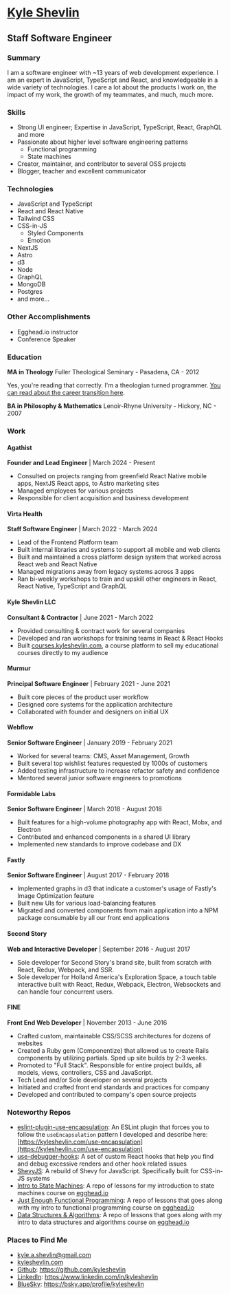 # [Kyle Shevlin](https://kyleshevlin.com)

## Staff Software Engineer

### Summary

I am a software engineer with ~13 years of web development experience. I am an expert in JavaScript, TypeScript and React, and knowledgeable in a wide variety of technologies. I care a lot about the products I work on, the impact of my work, the growth of my teammates, and much, much more.

### Skills

- Strong UI engineer; Expertise in JavaScript, TypeScript, React, GraphQL and more
- Passionate about higher level software engineering patterns
  - Functional programming
  - State machines
- Creator, maintainer, and contributor to several OSS projects
- Blogger, teacher and excellent communicator

### Technologies

- JavaScript and TypeScript
- React and React Native
- Tailwind CSS
- CSS-in-JS
  - Styled Components
  - Emotion
- NextJS
- Astro
- d3
- Node
- GraphQL
- MongoDB
- Postgres
- and more...

### Other Accomplishments

- Egghead.io instructor
- Conference Speaker

### Education

**MA in Theology**
Fuller Theological Seminary - Pasadena, CA - 2012

Yes, you're reading that correctly. I'm a theologian turned programmer. [You can read about the career transition here](https://kyleshevlin.com/from-pastor-to-programmer).

**BA in Philosophy & Mathematics**
Lenoir-Rhyne University - Hickory, NC - 2007

### Work

#### Agathist

**Founder and Lead Engineer** | March 2024 - Present

- Consulted on projects ranging from greenfield React Native mobile apps, NextJS React apps, to Astro marketing sites
- Managed employees for various projects
- Responsible for client acquisition and business development

#### Virta Health

**Staff Software Engineer** | March 2022 - March 2024

- Lead of the Frontend Platform team
- Built internal libraries and systems to support all mobile and web clients
- Built and maintained a cross platform design system that worked across React web and React Native
- Managed migrations away from legacy systems across 3 apps
- Ran bi-weekly workshops to train and upskill other engineers in React, React Native, TypeScript and GraphQL

#### Kyle Shevlin LLC

**Consultant & Contractor** | June 2021 - March 2022

- Provided consulting & contract work for several companies
- Developed and ran workshops for training teams in React & React Hooks
- Built [courses.kyleshevlin.com](https://courses.kyleshevlin.com), a course platform to sell my educational courses directly to my audience

#### Murmur

**Principal Software Engineer** | February 2021 - June 2021

- Built core pieces of the product user workflow
- Designed core systems for the application architecture
- Collaborated with founder and designers on initial UX

#### Webflow

**Senior Software Engineer** | January 2019 - February 2021

- Worked for several teams: CMS, Asset Management, Growth
- Built several top wishlist features requested by 1000s of customers
- Added testing infrastructure to increase refactor safety and confidence
- Mentored several junior software engineers to promotions

#### Formidable Labs

**Senior Software Engineer** | March 2018 - August 2018

- Built features for a high-volume photography app with React, Mobx, and Electron
- Contributed and enhanced components in a shared UI library
- Implemented new standards to improve codebase and DX

#### Fastly

**Senior Software Engineer** | August 2017 - February 2018

- Implemented graphs in d3 that indicate a customer's usage of Fastly's Image Optimization feature
- Built new UIs for various load-balancing features
- Migrated and converted components from main application into a NPM package consumable by all our front end applications

#### Second Story

**Web and Interactive Developer** | September 2016 - August 2017

- Sole developer for Second Story's brand site, built from scratch with React, Redux, Webpack, and SSR.
- Sole developer for Holland America's Exploration Space, a touch table interactive built with React, Redux, Webpack, Electron, Websockets and can handle four concurrent users.

#### FINE

**Front End Web Developer** | November 2013 - June 2016

- Crafted custom, maintainable CSS/SCSS architectures for dozens of websites
- Created a Ruby gem (Componentize) that allowed us to create Rails components by utilizing partials. Sped up site builds by 2-3 weeks.
- Promoted to "Full Stack". Responsible for entire project builds, all models, views, controllers, CSS and JavaScript.
- Tech Lead and/or Sole developer on several projects
- Initiated and crafted front end standards and practices for company
- Developed and contributed to company's open source projects

### Noteworthy Repos

- [eslint-plugin-use-encapsulation](https://github.com/kyleshevlin/eslint-plugin-use-encapsulation): An ESLint plugin that forces you to follow the `useEncapsulation` pattern I developed and describe here: [https://kyleshevlin.com/use-encapsulation](https://kyleshevlin.com/use-encapsulation)
- [use-debugger-hooks](https://github.com/kyleshevlin/use-debugger-hooks): A set of custom React hooks that help you find and debug excessive renders and other hook related issues
- [ShevyJS](https://github.com/kyleshevlin/shevyjs): A rebuild of Shevy for JavaScript. Specifically built for CSS-in-JS systems
- [Intro to State Machines](https://github.com/kyleshevlin/intro-to-state-machines-and-xstate-course): A repo of lessons for my introduction to state machines course on [egghead.io](https://kyleshevl.in/xstate)
- [Just Enough Functional Programming](https://github.com/kyleshevlin/just-enough-fp-lessons): A repo of lessons that goes along with my intro to functional programming course on [egghead.io](https://kyleshevl.in/fp)
- [Data Structures & Algorithms](https://github.com/kyleshevlin/intro-to-data-structures-and-algorithms): A repo of lessons that goes along with my intro to data structures and algorithms course on [egghead.io](https://kyleshevl.in/dsa)

### Places to Find Me

- [kyle.a.shevlin@gmail.com](mailto:kyle.a.shevlin@gmail.com)
- [kyleshevlin.com](https://kyleshevlin.com)
- [Github](https://github.com/kyleshevlin): https://github.com/kyleshevlin
- [LinkedIn](https://www.linkedin.com/in/kyleshevlin): https://www.linkedin.com/in/kyleshevlin
- [BlueSky](https://bsky.app/profile/kyleshevlin): https://bsky.app/profile/kyleshevlin
